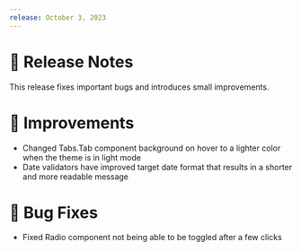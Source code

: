 ---
release: October 3, 2023
---

# 🧾 Release Notes

This release fixes important bugs and introduces small improvements.

# 💎 Improvements

- Changed Tabs.Tab component background on hover to a lighter color when the theme is in light mode
- Date validators have improved target date format that results in a shorter and more readable message

# 🐛 Bug Fixes

- Fixed Radio component not being able to be toggled after a few clicks
